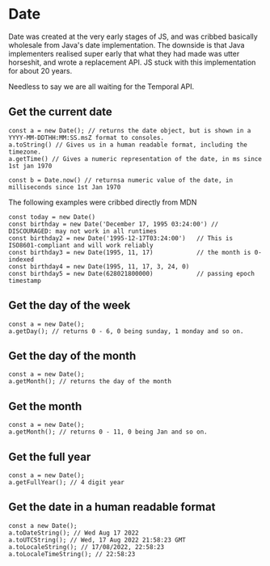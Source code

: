 # Date

Date was created at the very early stages of JS, and was cribbed basically wholesale from Java's date implementation.
The downside is that Java implementers realised super early that what they had made was utter horseshit, and wrote
a replacement API. JS stuck with this implementation for about 20 years.

Needless to say we are all waiting for the Temporal API. 

## Get the current date

```JS
const a = new Date(); // returns the date object, but is shown in a YYYY-MM-DDTHH:MM:SS.msZ format to consoles.
a.toString() // Gives us in a human readable format, including the timezone.
a.getTime() // Gives a numeric representation of the date, in ms since 1st jan 1970

const b = Date.now() // returnsa numeric value of the date, in milliseconds since 1st Jan 1970
```

The following examples were cribbed directly from MDN

```JS
const today = new Date()
const birthday = new Date('December 17, 1995 03:24:00') // DISCOURAGED: may not work in all runtimes
const birthday2 = new Date('1995-12-17T03:24:00')   // This is ISO8601-compliant and will work reliably
const birthday3 = new Date(1995, 11, 17)            // the month is 0-indexed
const birthday4 = new Date(1995, 11, 17, 3, 24, 0)
const birthday5 = new Date(628021800000)            // passing epoch timestamp
```

## Get the day of the week

```JS
const a = new Date();
a.getDay(); // returns 0 - 6, 0 being sunday, 1 monday and so on.
```

## Get the day of the month

```JS
const a = new Date();
a.getMonth(); // returns the day of the month
```

## Get the month

```JS
const a = new Date();
a.getMonth(); // returns 0 - 11, 0 being Jan and so on.
```

## Get the full year

```JS
const a = new Date();
a.getFullYear(); // 4 digit year
```

## Get the date in a human readable format

```JS
const a new Date();
a.toDateString(); // Wed Aug 17 2022
a.toUTCString(); // Wed, 17 Aug 2022 21:58:23 GMT
a.toLocaleString(); // 17/08/2022, 22:58:23
a.toLocaleTimeString(); // 22:58:23
```

